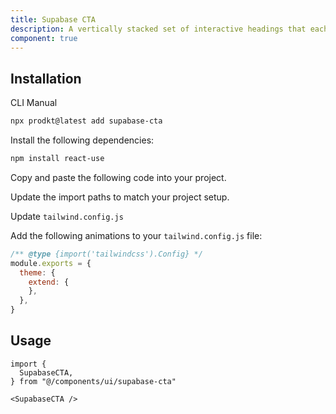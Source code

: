 ```yaml
---
title: Supabase CTA
description: A vertically stacked set of interactive headings that each reveal a section of content.
component: true
---
```


<ComponentPreview
  name="supabase-cta-demo"
  description="A vertically stacked set of interactive headings that each reveal a section of content."
/>

## Installation

<Tabs defaultValue="cli">

<TabsList>
  <TabsTrigger value="cli">CLI</TabsTrigger>
  <TabsTrigger value="manual">Manual</TabsTrigger>
</TabsList>

<TabsContent value="cli">

```bash
npx prodkt@latest add supabase-cta
```

</TabsContent>

<TabsContent value="manual">

<Steps>

<Step>Install the following dependencies:</Step>

```bash
npm install react-use
```

<Step>Copy and paste the following code into your project.</Step>

<ComponentSource name="supabase-cta" />

<Step>Update the import paths to match your project setup.</Step>

<Step>Update `tailwind.config.js`</Step>

Add the following animations to your `tailwind.config.js` file:

```js title="tailwind.config.js" {1-2}
/** @type {import('tailwindcss').Config} */
module.exports = {
  theme: {
    extend: {
    },
  },
}
```

</Steps>

</TabsContent>

</Tabs>

## Usage

```tsx
import {
  SupabaseCTA,
} from "@/components/ui/supabase-cta"
```

```tsx
<SupabaseCTA />
```
